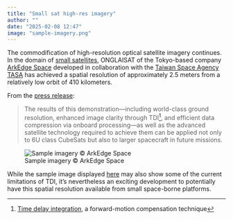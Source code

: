 ```yaml
---
title: "Small sat high-res imagery"
author: ""
date: "2025-02-08 12:47"
image: "sample-imagery.png"
---
```


The commodification of high-resolution optical satellite imagery continues. In 
the domain of [small satellites](https://en.wikipedia.org/wiki/Small_satellite),
ONGLAISAT of the Tokyo-based company [ArkEdge Space](https://arkedgespace.com) 
developed in collaboration with the 
[Taiwan Space Agency TASA](https://www.tasa.org.tw) has achieved a spatial 
resolution of approximately 2.5 meters from a relatively low orbit of 410 
kilometers.

From the [press release](https://arkedgespace.com/en/news/2025-02-07_onglaisat): 

> The results of this demonstration—including world-class ground resolution, 
enhanced image clarity through TDI^[[Time delay integration](https://en.wikipedia.org/wiki/Time_delay_and_integration), a forward-motion compensation technique], and 
efficient data compression via onboard processing—as well as the advanced 
satellite technology required to achieve them can be applied not only to 6U 
class CubeSats but also to larger spacecraft in future missions.

![Sample imagery &copy; ArkEdge Space](sample-imagery.png "Sample imagery &copy; ArkEdge Space")

While the sample image displayed [here](https://www.theverge.com/news/608297/arkedge-space-tasa-6u-onglaisat-earth-images-validation) may also show some of 
the current limitations of TDI, it's nevertheless an exciting development to 
potentially have this spatial resolution available from small space-borne 
platforms.